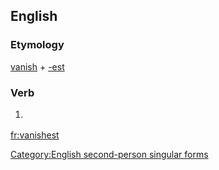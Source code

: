 ==English==

===Etymology===
[[vanish]] + [[-est]]

===Verb===
{{en-verb form}}

# {{archaic}} {{form of|Second-person singular simple present form|vanish}}

[[Category:English second-person singular forms]]

[[fr:vanishest]]